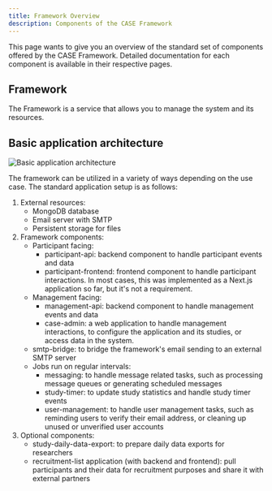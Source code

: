 ```yaml
---
title: Framework Overview
description: Components of the CASE Framework
---
```


This page wants to give you an overview of the standard set of components offered by the CASE Framework.
Detailed documentation for each component is available in their respective pages.

## Framework

The Framework is a service that allows you to manage the system and its resources.


## Basic application architecture

![Basic application architecture](./images/case-typical-setup.png)


The framework can be utilized in a variety of ways depending on the use case.
The standard application setup is as follows:

1. External resources:
    - MongoDB database
    - Email server with SMTP
    - Persistent storage for files
2. Framework components:
    - Participant facing:
        - participant-api: backend component to handle participant events and data
        - participant-frontend: frontend component to handle participant interactions. In most cases, this was implemented as a Next.js application so far, but it's not a requirement.
    - Management facing:
        - management-api: backend component to handle management events and data
        - case-admin: a web application to handle management interactions, to configure the application and its studies, or access data in the system.
    - smtp-bridge: to bridge the framework's email sending to an external SMTP server
    - Jobs run on regular intervals:
        - messaging: to handle message related tasks, such as processing message queues or generating scheduled messages
        - study-timer: to update study statistics and handle study timer events
        - user-management: to handle user management tasks, such as reminding users to verify their email address, or cleaning up unused or unverified user accounts
3. Optional components:
    - study-daily-data-export: to prepare daily data exports for researchers
    - recruitment-list application (with backend and frontend): pull participants and their data for recruitment purposes and share it with external partners

